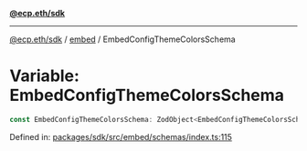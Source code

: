 [**@ecp.eth/sdk**](../../index.mdx)

***

[@ecp.eth/sdk](/sdk-reference/index.mdx) / [embed](/sdk-reference/embed/index.mdx) / EmbedConfigThemeColorsSchema

# Variable: EmbedConfigThemeColorsSchema

```ts
const EmbedConfigThemeColorsSchema: ZodObject<EmbedConfigThemeColorsSchemaType>;
```

Defined in: [packages/sdk/src/embed/schemas/index.ts:115](https://github.com/ecp-eth/comments-monorepo/blob/main/packages/sdk/src/embed/schemas/index.ts#L115)
